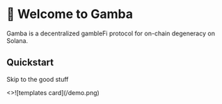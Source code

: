 
# 👋 Welcome to Gamba

Gamba is a decentralized gambleFi protocol for on-chain degeneracy on Solana.

## Quickstart

Skip to the good stuff

<Cards num={2}>
  <Card image arrow title="Starter templates for building your own App on Gamba" href="/docs/templates">
    <>![templates card](/demo.png)</>
  </Card>
</Cards>
